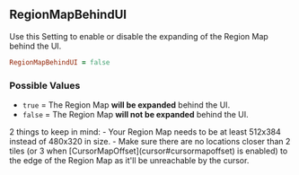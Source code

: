 ## RegionMapBehindUI

Use this Setting to enable or disable the expanding of the Region Map behind the UI. 

```ruby
RegionMapBehindUI = false
```

### Possible Values 

- `true` = The Region Map **<Gn>will be expanded</Gn>** behind the UI.
- `false` = The Region Map **<Rd>will not be expanded</Rd>** behind the UI.

<Callout type="hint">
  2 things to keep in mind:
  - Your Region Map needs to be at least 512x384 instead of 480x320 in size.
  - Make sure there are no locations closer than 2 tiles (or 3 when  [CursorMapOffset](cursor#cursormapoffset) is enabled) to the edge of the Region Map as it'll be unreachable by the cursor.
</Callout>